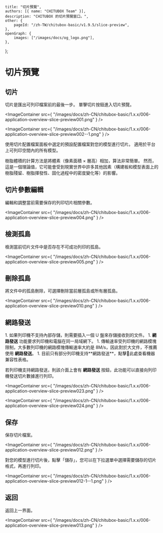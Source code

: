 	title: "切片預覽",
	authors: [{ name: "CHITUBOX Team" }],
	description: "CHITUBOX 的切片預覽窗口。",
	other: {
		pageId: "/zh-TW/chitubox-basic/v1.9.5/slice-preview",
	},
	openGraph: {
		images: ["/images/docs/og_logo.png"],
	},
};

# 切片預覽

## 切片

切片是匯出可列印檔案前的最後一步。
單擊切片按鈕進入切片預覽。

<ImageContainer
	src={
		"/images/docs/zh-CN/chitubox-basic/1.x.x/006-application-overview-slice-preview001.png"
	}
/>

<ImageContainer
	src={
		"/images/docs/zh-CN/chitubox-basic/1.x.x/006-application-overview-slice-preview002--1.png"
	}
/>

使用切片配置檔案面板中選定的預設配置檔案對您的模型進行切片。 適用於平台上可列印空間內的所有模型。

<Admonition type="note" title="注意">
	樹脂體積的計算方法是將體素（像素面積 × 層高）相加，算法非常簡單。
	然而，這是一個理論值，它可能會受到現實世界中許多其他因素（構建板和模型表面上的樹脂殘留、樹脂揮發性、固化過程中的密度變化等）的影響。
</Admonition>

## 切片參數編輯

編輯和調整當前需要保存的列印切片相關參數。

<ImageContainer
	src={
		"/images/docs/zh-CN/chitubox-basic/1.x.x/006-application-overview-slice-preview004.png"
	}
/>

## 檢測孤島

檢測當前切片文件中是否存在不可成功列印的孤島。

<ImageContainer
	src={
		"/images/docs/zh-CN/chitubox-basic/1.x.x/006-application-overview-slice-preview005.png"
	}
/>

## 刪除孤島

將文件中的孤島刪除，可選擇刪除當前層孤島或所有層孤島。

<ImageContainer
	src={
		"/images/docs/zh-CN/chitubox-basic/1.x.x/006-application-overview-slice-preview010.png"
	}
/>

## 網路發送

<Admonition type="note" title="注意">
	1. 如果列印機不支持內部存儲，則需要插入一個 U 盤來存儲接收到的文件。
	1. <b>網路發送</b> 功能要求列印機和電腦在同一局域網下。
	1. 傳輸速率受列印機的網路模塊限制，大多數列印機的網路模塊傳輸速率大約是 8M/s，因此對於大文件，不推薦使用 <b>網路發送</b>。
	1. 目前只有部分列印機支持**網路發送**，點擊<SpanA href="https://wkhvloo2kw.feishu.cn/docx/W9XedDtuqoHK2IxsicvccQthngf">📃此處</SpanA>查看機器兼容性表格。
</Admonition>

若列印機支持網路發送，則該介面上會有 **網路發送** 按鈕，此功能可以直接向列印機發送切片數據進行列印。

<ImageContainer
	src={
		"/images/docs/zh-CN/chitubox-basic/1.x.x/006-application-overview-slice-preview023.png"
	}
/>

<ImageContainer
	src={
		"/images/docs/zh-CN/chitubox-basic/1.x.x/006-application-overview-slice-preview024.png"
	}
/>

## 保存

保存切片檔案。

<ImageContainer
	src={
		"/images/docs/zh-CN/chitubox-basic/1.x.x/006-application-overview-slice-preview012.png"
	}
/>

<Admonition type="note" title="注意">
	對您的模型進行切片後，點擊「儲存」，您可以在下拉選單中選擇需要儲存的切片格式，再進行列印。
</Admonition>

<ImageContainer
	src={
		"/images/docs/zh-CN/chitubox-basic/1.x.x/006-application-overview-slice-preview012-1--1.png"
	}
/>

## 返回

返回上一界面。

<ImageContainer
	src={
		"/images/docs/zh-CN/chitubox-basic/1.x.x/006-application-overview-slice-preview013.png"
	}
/>
